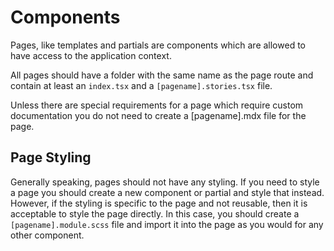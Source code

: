 <Meta title="Docs" />

# Components

Pages, like templates and partials are components which are allowed to have access
to the application context.

All pages should have a folder with the same name as the page route and contain
at least an `index.tsx` and a `[pagename].stories.tsx` file.

Unless there are special requirements for a page which require custom documentation
you do not need to create a [pagename].mdx file for the page.

## Page Styling

Generally speaking, pages should not have any styling. If you need to style a page
you should create a new component or partial and style that instead. However, if
the styling is specific to the page and not reusable, then it is acceptable to
style the page directly. In this case, you should create a `[pagename].module.scss`
file and import it into the page as you would for any other component.
